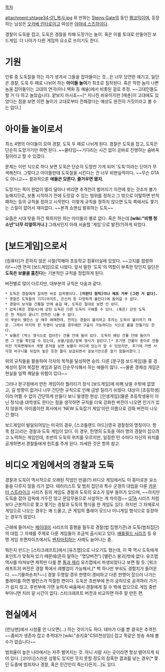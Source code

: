 [[목차]]

attachment:shtage34-01_복사.jpg
위 만화는 [[Steins;Gate]]의 동인 [[웹코믹]]이며, 등장하는 남성은 [[오카베 린타로]]이고 여성은 [[아마네 스즈하]]이다.

경찰이 도둑을 잡고, 도둑은 경찰을 피해 도망가는 놀이. 혹은 이를 토대로 만들어진 보드게임. 더 나아가 다른 게임의 요소로 쓰이기도 한다.

= 기원 =
인류 중 도둑질을 하는 자가 생겨서 그들을 잡아들이는 것...은 너무 당연한 얘기고, 일단은 경찰, 도둑 두 패로 나뉘어 하는 '''아이들 놀이'''가 최초로 짐작된다. 혹은 착한 놈이 나쁜 놈을 잡아들이는 고대의 연극(이나 벽화 등 예술)에서 비롯된 걸로 추정. ~~고대인들도 할 거 다 하고 놀았습니다. 얕보지 마시죠~~[* 지나친 비유이지만 [매춘]이 고대에도 있었다는 점을 보면 이런 놀이가 고대로부터 전해졌다는 예상도 완전히 거짓이라고 볼 수는 없다.]

= 아이들 놀이로서 =
최소 4명의 아이들이 모여 경찰, 도둑 두 패로 나뉘게 된다. 경찰은 도둑을 잡고, 도둑은 단순히 도망가기만 하면 된다. ~~쿨타임~~기다리는 시간 없이 곧바로 진행하는 숨바꼭질이라고 할 수 있겠다.

문제는 이런 식으로 하다 보면 도둑은 단순히 도망만 가게 되어 '도둑'이라는 단어가 무색해진다. 그렇다고 아이들한테 도둑질을 시킨다는 건 너무 비현실적이다. ~~무슨 GTA도 아니고~~ 결과적으론 '''애들은 모른다. 즐거우면 됐지.'''

도망가는 쪽이 한없이 멀리 달아나 버리면 추격전이 벌어지기 이전에 찾는 것조차 불가능해지므로, 보통 시작하기 전에 도망갈 수 있는 범위를 정하고 그 밖으로 이탈하면 반칙패하는 등의 규칙을 정하고 시작한다. 이렇게 규칙을 정하지 않으면 도둑 쪽에서도 쫓기는 스릴이 없어서 재미없다. ~~본격 쇼맨십 발휘하는 도둑~~

요즘은 시대 탓을 하긴 뭐하지만 하는 아이들이 별로 없다. 혹은 하는데 '''[wiki:"비행 청소년"너무 리얼하거나.]''' 그래서인지 아래 서술할 '게임'으로 발전(?)하게 되었다.

= [보드게임]으로서 =
[컴퓨터]가 흔하지 않은 시절(끽해야 초등학교 컴퓨터실에 있었다. ~~고지를 점령하라!~~)엔 먼저 [보드게임]으로 나왔다. 앞서 말한 '도둑'의 역할이 부족한 탓인지 일단은 '''도둑은 보물을 훔친다'''는 기본적인 규칙을 정립하게 된다.

버전별로 많이 다르지만, 대부분의 규칙은 다음과 같다.
 * 도둑은 경찰에게 잡히면 바로 감옥행이다. '''[미란다 원칙]이나 체포 거부 [그런 거 없다].'''
 * 경찰은 도둑들의 기지(아지트, 은신처 등 다양하게 불린다)에 들어갈 수 없다.
 * 경찰이 보석을 건물들 안에 숨길 때, 도둑은 절대로 보면 안 된다.
 * 감옥(혹은 경찰서)에 갇힌 도둑은 다른 도둑이 구해줄 수 있다. (혹은) 갇힌 도둑은 한 게임이 끝나기 전까진 나올 수 없다.
 이 부분이 밸런스 상 매우 애매한데, 전자는 경찰이 불리하고 후자는 도둑이 불리하기 때문. 그래서 마지막 한 두명이 남았을 경우에만 구출이 가능하다는 식으로 룰을 만들기도 한다.
 * 보물은 (박스 형식으로 접어진) 건물 안에 들어 있다. 도둑이 해당 건물 안에 들어가면 그 안을 확인할 수 있는데, 보물/없음/잠복 형사가 걸린다.[* 초기엔 건물이 종이로 만들어진 직육면체여서 개봉 흔적을 보면 보물이 어디에 있는지 알 수 있었지만, 후기에 가면 사각형 바구니를 뒤집어 놓은 듯한 틀이 보급되면서 겉보기만으론 알기 힘들어졌다.]
위의 규칙들을 활용하여 각자의 목적을 달성하면 승리. 다른 [문구점 보드게임]들 중 경제성이 짙어 복잡한 게임과 달리 단순무식해서 하는 애들이 많다. ~~물론 경제성 게임은 현실을 일찍 깨달을 위험이 있다~~

그러나 문구점에서 만든 게임이라 퀄리티가 정식 [보드게임]에 비해 낮을 수밖에 없었고, 길 방향이 없거나 너무 간단한 규칙으로 인해 금방 질리기 쉬웠다. 대상이 [초등학생]이라 어쩔 수 없이 간단하게 만들다 보니 발생한 현상. [인생게임](물론 초등학생용이 아닌 정식)을 대학생도 한다는 점을 생각하면 규칙을 더욱 강화한 버전이 나오면 인기가 있지 않을까. 아이콤이란 회사에서 'NEW 도둑잡기 게임'이란 이름으로 강화 버전이 나오긴 했다.

보드게임이 발달되어있는 미국의 경우, [스코틀랜드 야드](영국 경찰청의 명칭이다. 항목 참고)라는 경찰과 도둑 게임이 있다. 이 경우, 한명의 도둑을 여러 명의 경찰이 잡으려고 노력하는 게임인데, 초반의 도둑의 위치를 모르지만, 일정한 턴 수마다 자신의 위치를 공개하면서 경찰들에게 힌트를 주게 된다. 자세한 것은 항목 참고.


= 비디오 게임에서의 경찰과 도둑 =
경찰과 도둑이 역사적으로 오래된 직업인 만큼(?) 비디오 게임에서도 이 흥미로운 요소들을 다루지 않을 리가 없다. 테러리스트 및 범죄 집단과 특수 군경의 대립을 다룬 [[카운터 스트라이크]] 시리즈 등의 게임도 경찰과 도둑의 요소가 일부 들어가 있으며, ~~하지만 도둑을 잡아 감옥에 가두진 않고 문답무용으로 사살하는 게 차이점~~ [[GTA]] 시리즈 처럼 보다 근본적으로 쫓고 쫓기는 경찰과 도둑의 형식을 한 게임도 있다. 하지만 그 자체로서 게임으로 나오는 경우는 꽤 드물고, 큰 게임의 플레이 모드나 미니게임 형식으로 등장하는 경우가 많았다.

근래에 들어서는 [[페이데이]] 시리즈의 흥행을 필두로 경찰(법 집행기관)과 도둑(범죄집단)의 대립 그 자체를 주제로 다룬 게임들이 조금씩 출시되고 있다. [[배틀필드 시리즈]] 등 유명 게임 프랜차이즈에서도 [[배틀필드 하드라인|벤치마킹]]하는 사례도 늘어나는 중.

뭐든지 만드는 [스타크래프트]에서 [유즈맵]으로 나오기도 했는데, 이 쪽 역시 도둑에게 포인트가 맞춰져 있기 때문에(흔히 말하는 "명당버전") [밸런스 붕괴]밖에 없다. 유즈맵 역사를 따져보면 제목만 다를 뿐 [[톰과 제리]] 유즈맵에서 파생되었다고 보면 될 듯.
[워크래프트3] 버전은 경찰 쪽에서 레벨업이 가능해서,[* 벽 하나만 부숴도 경험치가 들어온다. ~~기물파손죄?~~] 경찰 두명일 경우 한명이 경비하고 다른 한명이 잡으러 나가는 플레이를 하면 밸런스가 적절한 편이다. 도둑은 초반부에 돈이 궁하므로 공격하러 가기가 쉽지 않고, 후반부에 가면 능력치 싸움에서 경찰에게 질 수 밖에 없으므로 게임 중반부아니면 치러 갈 시간이 없다. 스타크래프트 버전과 비교하면 아주 잘 만든 편.

= 현실에서 =
[런닝맨]에서 시청률 안 나오면(...) 하는 것이기도 하다. 테마가 다를 뿐 결국은 추격전. ~~좀비가 생존자 잡고 추격대가 [wiki:"송지효"CSI(천성임)] 잡고 똑같은 방송 속에 볼 수가 없습니다~~

범죄율이 높은 나라에서는 자주 벌어지는 것. 아니 사람 사는 곳이라면 항상 벌어지게 되어 있다. [코미디]스러운 상황도 있지만 웃지 못할 정도의 참혹한 결과를 낳는 경우[* 쫓던 도중에 범죄자나 경찰, 혹은 민간인이 죽는다든지...]도 있다.
